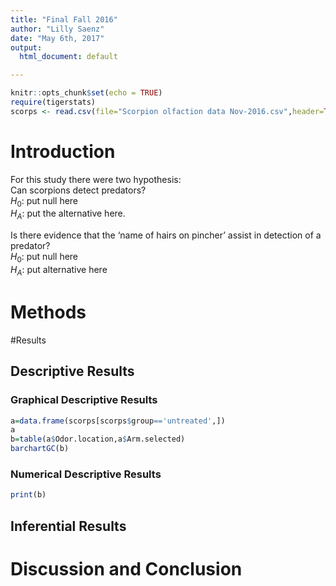 ---
title: "Final Fall 2016"
author: "Lilly Saenz"
date: "May 6th, 2017"
output:
  html_document: default

---


```{r setup, include=FALSE}
knitr::opts_chunk$set(echo = TRUE)
require(tigerstats)
scorps <- read.csv(file="Scorpion olfaction data Nov-2016.csv",header=TRUE)
```



# Introduction

<!--In this section you explain what you are trying to show.  Where did the data come from?  What is the research or other question you are trying to answer. You should note that the factor variable "group" basically divides the data into 4 different groups from which research questions could be formulated. Contact Zia Nisani for ideas.  You must turn in two reports, each will use this template. Work in teams on github if you want, make each major section (#) a separate git branch for git merge efficency at roll up time?!-->

For this study there were two hypothesis:    
Can scorpions detect predators?    
$H_0:$ put null here     
$H_A:$ put the alternative here.    

Is there evidence that the 'name of hairs on pincher'  assist in detection of a predator?  
$H_0:$ put null here  
$H_A:$ put alternative here    

# Methods

<!--Decide on your methods:  use "variable analysis" or other appropriate descriptors.  Make sure to choose at least one graphical method and at least one numerical method.!-->

#Results

<!--Divide this section into two sub-sections:  One for your descriptive  results and one for your inferential results.!-->

## Descriptive Results

### Graphical Descriptive Results

<!--Graphical results here.  Make sure to show your code.  Provide appropriate labels for axes, giving units if possible, and provide a good title for the graph, too.  Use the graphical results to describe the patterns if any that exist in the data as focused toward the research question!-->

```{r}
a=data.frame(scorps[scorps$group=='untreated',])
a
b=table(a$Odor.location,a$Arm.selected)
barchartGC(b)
```


### Numerical Descriptive Results

<!--Numerical results go here. Use the numerical results to describe the patterns if any that exist in the data as focused toward the research question!-->

```{r}
print(b)
```

## Inferential Results

<!--State hypothesis clearly.  Make sure your discussion of the inferential test covers all the aspects that the test output produces, such as test statistic, p-value etc.  Make a decision about the null hypothesis, explain the assumptions on which the selected test/procedure was based, and why the chosen procedure satisfys the assumptions and is appropriate to answer the research question!-->


# Discussion and Conclusion

<!--Discussion and conclusion here.  If you found a relationship be sure to consider whether the relationship occurs because one of the variavbles causes the other, or whether they perhasps are related for some other reason.  Watch the chapter 6 videos from the GeorgeTown videos collection.!-->

